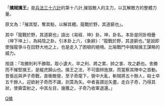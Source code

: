 「'''擒賊擒王'''」是[[兵法|兵法]][[三十六計|三十六計]]的第十八計,摧毀敵人的主力，以瓦解敵方的整體力量。

原文為：「摧其堅，奪其魁，以解其體。龍戰於野，其道窮也」。

其中「龍戰於野，其道窮也」語出《易經．坤》卦。坤，卦名。本卦是同卦相疊（坤下坤上），為純陰之卦。引本卦上六，《象辭》：“龍戰於野，其道窮也。”是說即使強龍爭斗在田野大地之上，也是走入了困頓的絕境。比喻戰鬥中擒賊擒王謀略的威力。

按語：「攻勝則利不勝取。取小遺大，卒之利、將之累、帥之害、攻之虧也。舍勝而不摧堅擒王，是縱虎歸山也。擒王之法，不可圖辨旌旗，而當察其陣中之首動。昔張巡與尹子奇戰，直衝敵營，至子奇麾下，營中大亂，斬賊將五十餘人，殺士卒五千餘人。迎欲射子奇而不識，剡蒿為矢。中者喜謂巡矢盡，走白子奇，乃得其狀，使霽雲射之，中其左目，幾獲之，子奇乃收軍退還。」

{{三十六計}}

[[Category:成语|Q擒]]